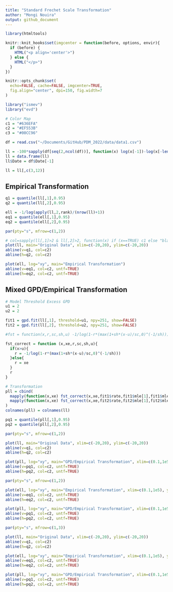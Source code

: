 ```yaml
---
title: "Standard Frechet Scale Transformation"
author: "Mongi Nouira"
output: github_document
---
```


```r
library(htmltools)

knitr::knit_hooks$set(imgcenter = function(before, options, envir){
  if (before) {
    HTML("<p align='center'>")
  } else {
    HTML("</p>")
  }
})

knitr::opts_chunk$set(
  echo=FALSE, cache=FALSE, imgcenter=TRUE, 
  fig.align="center", dpi=150, fig.width=7
)

library("ismev")
library("evd")

# Color Map
c1 = "#636EFA"
c2 = "#EF553B"
c3 = "#00CC96"
```

```r
df = read.csv("~/Documents/GitHub/PDM_2022/data/data1.csv")

ll = -100*sapply(df[seq(2,ncol(df))], function(x) log(x[-1])-log(x[-length(df$Date)]))
ll = data.frame(ll)
ll$Date = df$Date[-1]

ll = ll[,c(3,12)]
```

## Empirical Transformation

```r
q1 = quantile(ll[,1],0.95)
q2 = quantile(ll[,2],0.95)

ell = -1/log(apply(ll,2,rank)/(nrow(ll)+1))
eq1 = quantile(ell[,1],0.95)
eq2 = quantile(ell[,2],0.95)

par(pty="s", mfrow=c(1,2))

# col=sapply(ll[,1]>2 & ll[,2]>2, function(x) if (x==TRUE) c1 else "black")
plot(ll, main="Original Data", xlim=c(-20,20), ylim=c(-20,20))
abline(v=q1, col=c2)
abline(h=q2, col=c2)

plot(ell, log="xy", main="Empirical Transformation")
abline(v=eq1, col=c2, untf=TRUE)
abline(h=eq2, col=c2, untf=TRUE)
```

## Mixed GPD/Empirical Transformation

```r
# Model Threshold Excess GPD
u1 = 2
u2 = 2

fit1 = gpd.fit(ll[,1], threshold=u1, npy=251, show=FALSE)
fit2 = gpd.fit(ll[,2], threshold=u2, npy=251, show=FALSE)

#fst = function(x,r,sc,sh,u) -1/log(1-r*(max(1+sh*(x-u)/sc,0)^(-1/sh)))

fst_correct = function (x,xe,r,sc,sh,u){
  if(x>u){
    r = -1/log(1-r*(max(1+sh*(x-u)/sc,0)^(-1/sh)))
  }else{
    r = xe
  }
  r
}

# Transformation
pll = cbind(
  mapply(function(x,xe) fst_correct(x,xe,fit1$rate,fit1$mle[1],fit1$mle[2],u1), ll[,1], ell[,1]),
  mapply(function(x,xe) fst_correct(x,xe,fit2$rate,fit2$mle[1],fit2$mle[2],u2), ll[,2], ell[,2])
)
colnames(pll) = colnames(ll)
```

```r
pq1 = quantile(pll[,1],0.95)
pq2 = quantile(pll[,2],0.95)

par(pty="s", mfrow=c(1,2))

plot(ll, main="Original Data", xlim=c(-20,20), ylim=c(-20,20))
abline(v=q1, col=c2)
abline(h=q2, col=c2)

plot(pll, log="xy", main="GPD/Empirical Transformation", xlim=c(0.1,1e5), ylim=c(0.1,1e5))
abline(v=pq1, col=c2, untf=TRUE)
abline(h=pq2, col=c2, untf=TRUE)
```

```r
par(pty="s", mfrow=c(1,2))

plot(ell, log="xy", main="Empirical Transformation", xlim=c(0.1,1e5), ylim=c(0.1,1e5))
abline(v=eq1, col=c2, untf=TRUE)
abline(h=eq2, col=c2, untf=TRUE)

plot(pll, log="xy", main="GPD/Empirical Transformation", xlim=c(0.1,1e5), ylim=c(0.1,1e5))
abline(v=pq1, col=c2, untf=TRUE)
abline(h=pq2, col=c2, untf=TRUE)
```

```r
par(pty="s", mfrow=c(1,3))

plot(ll, main="Original Data", xlim=c(-20,20), ylim=c(-20,20))
abline(v=q1, col=c2)
abline(h=q2, col=c2)

plot(ell, log="xy", main="Empirical Transformation", xlim=c(0.1,1e5), ylim=c(0.1,1e5))
abline(v=eq1, col=c2, untf=TRUE)
abline(h=eq2, col=c2, untf=TRUE)

plot(pll, log="xy", main="GPD/Empirical Transformation", xlim=c(0.1,1e5), ylim=c(0.1,1e5))
abline(v=pq1, col=c2, untf=TRUE)
abline(h=pq2, col=c2, untf=TRUE)
```

